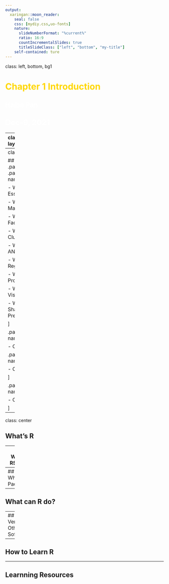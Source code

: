 ```yaml
---
output:
  xaringan::moon_reader:
    seal: false
    css: [mydiy.css,uo-fonts]
    nature:
      slideNumberFormat: "%current%"
      ratio: 16:9
      countIncrementalSlides: true
      titleSlideClass: ["left", "bottom", "my-title"]
    self-contained: ture
---
```

class: left, bottom, bg1

# <font color = "Gold">Chapter 1 Introduction</font>
## <font color = "white">Haibo Pan</font>
## <font color = "white" size = 5>Dec-9, 2021</font>

---
class: bg2
layout:true
<div class="footer">
<span> 
Copyright &copy 2021. Haibo Pan All rights reserved</span> 
</div>


```r
options(htmltools.dir.version = FALSE)
knitr::opts_chunk$set(
  fig.width=9, fig.height=3.5, fig.retina=3,
  out.width = "100%",
  cache = FALSE,
  echo = TRUE,
  message = FALSE, 
  warning = FALSE,
  hiline = TRUE
)
```


```r
library(xaringanExtra)
xaringanExtra::use_tile_view()
xaringanExtra::use_panelset()
xaringanExtra::use_search(show_icon = TRUE)
xaringanExtra::use_fit_screen()
xaringanExtra::use_progress_bar(color = "darkred", location = "top")
```

---
class: bg1

## Outline 
.panelset.sideways[
.panel[ .panel-name[Agenda]

- Week1.  R Essentials

- Week2.  R and Data Manipulation

- Week3.  R and Factor Analysis

- Week4.  R and Clustering Analysis

- Week5.  R and ANOVA

- Week6.  R and Regression

- Week7.  R and Probit Model

- Week8.  R and Data Visualization

- Week9.  R and Data Sharing and Presentation

]

.panel[ .panel-name[ILO]

- Coming Soon
]

.panel[ .panel-name[Evaluation]

- Coming Soon

]

.panel[ .panel-name[Requirements]

- Coming Soon
]

]
---
class: center

## What's R 



---
## What's RStudio



---
## What's Packages


---
## What can R do?

---
## R Versus Other Softwares

---

## How to Learn R


---

## Learnning Resources 
